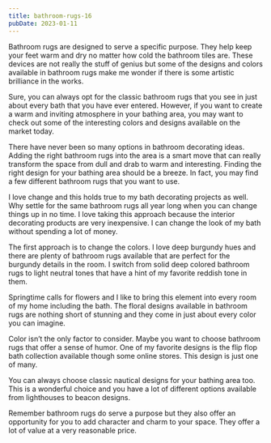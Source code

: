 ```yaml
---
title: bathroom-rugs-16
pubDate: 2023-01-11
---
```


Bathroom rugs are designed to serve a specific purpose. They help keep your feet warm and dry no matter how cold the bathroom tiles are. These devices are not really the stuff of genius but some of the designs and colors available in bathroom rugs make me wonder if there is some artistic brilliance in the works.

Sure, you can always opt for the classic bathroom rugs that you see in just about every bath that you have ever entered. However, if you want to create a warm and inviting atmosphere in your bathing area, you may want to check out some of the interesting colors and designs available on the market today.

There have never been so many options in bathroom decorating ideas. Adding the right bathroom rugs into the area is a smart move that can really transform the space from dull and drab to warm and interesting. Finding the right design for your bathing area should be a breeze. In fact, you may find a few different bathroom rugs that you want to use.

I love change and this holds true to my bath decorating projects as well. Why settle for the same bathroom rugs all year long when you can change things up in no time. I love taking this approach because the interior decorating products are very inexpensive. I can change the look of my bath without spending a lot of money.

The first approach is to change the colors. I love deep burgundy hues and there are plenty of bathroom rugs available that are perfect for the burgundy details in the room. I switch from solid deep colored bathroom rugs to light neutral tones that have a hint of my favorite reddish tone in them.

Springtime calls for flowers and I like to bring this element into every room of my home including the bath. The floral designs available in bathroom rugs are nothing short of stunning and they come in just about every color you can imagine. 

Color isn’t the only factor to consider. Maybe you want to choose bathroom rugs that offer a sense of humor. One of my favorite designs is the flip flop bath collection available though some online stores. This design is just one of many.

You can always choose classic nautical designs for your bathing area too. This is a wonderful choice and you have a lot of different options available from lighthouses to beacon designs. 

Remember bathroom rugs do serve a purpose but they also offer an opportunity for you to add character and charm to your space. They offer a lot of value at a very reasonable price.